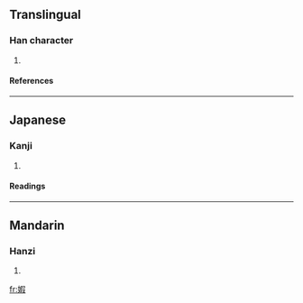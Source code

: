 ==Translingual==
===Han character===
{{Han char|rn=38|rad=女|as=09|sn=12|four=4744<sub>7</sub>|canj=女口尸水 (VRSE)}}
# {{defn|Han|sort=女09}}
====References====
{{Han ref|kx=0266.060|dkj=06467|dj=0533.130|hdz=21069.100|uh=5A7D|ud=23165|bh=D8CA|bd=55498}}
----
==Japanese==
===Kanji===
{{ja-kanji|grade=|rs=女09}}
# {{defn|Japanese}} 
====Readings====
{{ja-readings|on=[[か]] (ka), [[け]] (ke)|kun=[[みめよい]] (mimeyoi)}}
----
==Mandarin==
===Hanzi===
{{cmn-hanzi|pin=[[jiǎ]] (jia3), [[yú]] (yu2)|wg=chia<sup>3</sup>, yü<sup>2</sup>}}
# {{defn|Mandarin}}

[[fr:婽]]